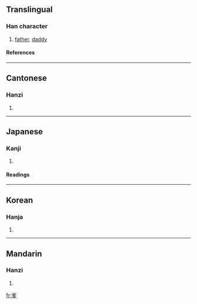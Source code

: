 ==Translingual==
===Han character===
{{Han char|rn=88|rad=父|as=06|sn=10|four=8020<sub>7</sub>|canj=金大弓戈弓 (CKNIN)}}
# [[father]], [[daddy]]
====References====
{{Han ref|kx=0690.040|dkj=19727|dj=1103.040|hdz=32040.030|uh=7239|ud=29241|bh=AF52|bd=44882}}

----
==Cantonese==
===Hanzi===
{{yue-hanzi|jyut=|y=de1}}
# {{defn|Cantonese}}

----
==Japanese==
===Kanji===
{{ja-kanji|grade=|rs=父06}}
# {{defn|Japanese}} 
====Readings====
{{ja-readings|on=[[た]] (ta), [[だ]] (da)|kun=}}

----
==Korean==
===Hanja===
{{ko-hanja|hangeul=다|eumhun=|rv=da|mr=ta|y=ta}}
# {{defn|Korean}}

----
==Mandarin==
===Hanzi===
{{cmn-hanzi|pin=[[diē]] (die1)|wg=tieh<sup>1</sup>}}
# {{defn|Mandarin}}

[[fr:爹]]